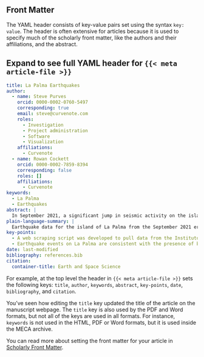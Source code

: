 ## Front Matter

The YAML header consists of key-value pairs set using the syntax `key: value`. The header is often extensive for articles because it is used to specify much of the scholarly front matter, like the authors and their affiliations, and the abstract.

::: {.callout-tip appearance="simple" collapse="true"}
## Expand to see full YAML header for `{{< meta article-file >}}`

``` yaml
title: La Palma Earthquakes
author:
  - name: Steve Purves
    orcid: 0000-0002-0760-5497
    corresponding: true
    email: steve@curvenote.com
    roles:
      - Investigation
      - Project administration
      - Software
      - Visualization
    affiliations:
      - Curvenote
  - name: Rowan Cockett
    orcid: 0000-0002-7859-8394
    corresponding: false
    roles: []
    affiliations:
      - Curvenote
keywords:
  - La Palma
  - Earthquakes
abstract: |
  In September 2021, a significant jump in seismic activity on the island of La Palma (Canary Islands, Spain) signaled the start of a volcanic crisis that still continues at the time of writing. Earthquake data is continually collected and published by the Instituto Geográphico Nacional (IGN). ...
plain-language-summary: |
  Earthquake data for the island of La Palma from the September 2021 eruption is found ...
key-points:
  - A web scraping script was developed to pull data from the Instituto Geogràphico Nacional into a machine-readable form for analysis
  - Earthquake events on La Palma are consistent with the presence of both mantle and crustal reservoirs.
date: last-modified
bibliography: references.bib
citation:
  container-title: Earth and Space Science
```
:::

For example, at the top level the header in `{{< meta article-file >}}` sets the following keys: `title`, `author`, `keywords`, `abstract`, `key-points`, `date`, `bibliography`, and `citation`.

You've seen how editing the `title` key updated the title of the article on the manuscript webpage. The `title` key is also used by the PDF and Word formats, but not all of the keys are used in all formats. For instance, `keywords` is not used in the HTML, PDF or Word formats, but it is used inside the MECA archive.

You can read more about setting the front matter for your article in [Scholarly Front Matter](docs/authoring/front-matter.qmd).
